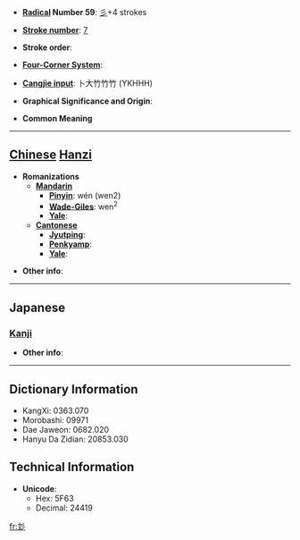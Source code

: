 * '''[[Wiktionary:Chinese radical index| Radical]] Number 59''': [[Wiktionary:Chinese radical index 彡|彡]]+4 strokes

* '''[[Wiktionary:Chinese total strokes index|Stroke number]]''': [[Wiktionary:Chinese total strokes index 7|7]]

* '''Stroke order''': 

* '''[[Wiktionary:Chinese four corner index|Four-Corner System]]''': 

* '''[[Wiktionary:Chinese Cangjie index|Cangjie input]]''': 卜大竹竹竹 (YKHHH)

* '''Graphical Significance and Origin''': 

* '''Common Meaning'''

----

== [[Chinese]] [[Hanzi]] ==

* '''Romanizations'''
** '''[[Mandarin]]'''
*** '''[[Pinyin]]''': wén (wen2)
*** '''[[Wade-Giles]]''': wen<sup>2</sup>
*** '''[[Yale]]''': 
** '''[[Cantonese]]'''
*** '''[[Jyutping]]''':
*** '''[[Penkyamp]]''': 
*** '''[[Yale]]''': 

* '''Other info''': 

----

==Japanese==
===[[Kanji]]===
{{kanji|on readings=[[ぶん]] (bun), [[もん]] (mon)|kun readings=[[あや]] (aya)}}

* '''Other info''':  

----

== Dictionary Information ==

* KangXi: 0363.070
* Morobashi: 09971
* Dae Jaweon: 0682.020
* Hanyu Da Zidian: 20853.030

== Technical Information ==

* '''Unicode''':
** Hex: 5F63
** Decimal: 24419

[[fr:彣]]